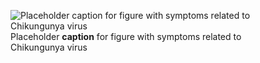 ![Placeholder __caption__ for figure with symptoms related to Chikungunya virus](/img/placeholder.jpg)
